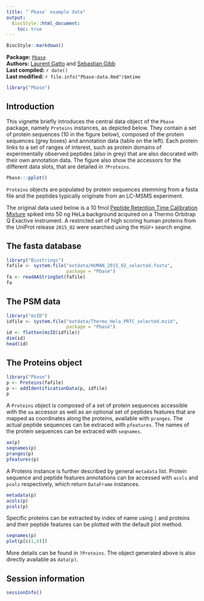 ```yaml
---
title: "`Pbase` example data"
output:
  BiocStyle::html_document:
    toc: true
---
```


<!--
%\VignetteEngine{knitr::rmarkdown}
%\VignetteIndexEntry{Pbase data}
%\VignettePackage{Pbase}
-->

```r
BiocStyle::markdown()
```

**Package:** [`Pbase`](http://bioconductor.org/packages/devel/bioc/html/Pbase.html)<br />
**Authors:** [Laurent Gatto](http://cpu.sysbiol.cam.ac.uk/) and
[Sebastian Gibb](http://sebastiangibb.de/research.html)<br />
**Last compiled:** `r date()`<br />
**Last modified:** `r file.info("Pbase-data.Rmd")$mtime`


```r
library("Pbase")
```

## Introduction

This vignette briefly introduces the central data object of the
`Pbase` package, namely `Proteins` instances, as depicted below. They
contain a set of protein sequences (10 in the figure below), composed
of the protein sequences (grey boxes) and annotation data (table on
the left). Each protein links to a set of ranges of interest, such as
protein domains of experimentally observed peptides (also in grey)
that are also decorated with their own annotation data. The figure
also show the accessors for the different data slots, that are
detailed in `?Proteins`.

```r
Pbase:::pplot()
```

`Proteins` objects are populated by protein sequences stemming from a
fasta file and the peptides typically originate from an LC-MSMS
experiment.

The original data used below is a 10 fmol
[Peptide Retention Time Calibration Mixture](http://www.piercenet.com/product/peptide-retention-time-calibration-mixture)
spiked into 50 ng HeLa background acquired on a Thermo Orbitrap Q
Exactive instrument. A restricted set of high scoring human proteins
from the UniProt release `2015_02` were searched using the `MSGF+`
search engine.

## The fasta database

```r
library("Biostrings")
fafile <- system.file("extdata/HUMAN_2015_02_selected.fasta",
                      package = "Pbase")
fa <- readAAStringSet(fafile)
fa
```

## The PSM data

```r
library("mzID")
idfile <- system.file("extdata/Thermo_Hela_PRTC_selected.mzid",
                      package = "Pbase")
id <- flatten(mzID(idfile))
dim(id)
head(id)
```

## The Proteins object

```r
library("Pbase")
p <- Proteins(fafile)
p <- addIdentificationData(p, idfile)
p
```

A `Proteins` object is composed of a set of protein sequences
accessible with the `aa` accessor as well as an optional set of
peptides features that are mapped as coordinates along the proteins,
available with `pranges`. The actual peptide sequences can be extraced
with `pfeatures`. The names of the protein sequences can be extraced
with `seqnames`.

```r
aa(p)
seqnames(p)
pranges(p)
pfeatures(p)
```

A Proteins instance is further described by general `metadata`
list. Protein sequence and peptide features annotations can be
accessed with `acols` and `pcols` respectively, which return
`DataFrame` instances.

```r
metadata(p)
acols(p)
pcols(p)
```

Specific proteins can be extracted by index of name using
`[` and proteins and their peptide features can be plotted
with the default plot method.

```r
seqnames(p)
plot(p[c(1,9)])
```

More details can be found in `?Proteins`. The object generated above
is also directly available as `data(p)`.

## Session information

```r
sessionInfo()
```
